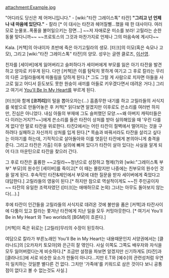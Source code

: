 attachment:Example.jpg

"어디라도 당신은 제 어머니입니다." - [wiki:"타잔 그레이스톡" 타잔]
'''"그리고 넌 언제나 내 마음에 있단다."''' - 칼라 [* 이 대사는 타잔과 헤어질뻘...했을 때 한 대사이다. 여러모로 눈물포..폭풍을 불어일으키는 장면...]
~~저 자애로운 미소를 보라! 고릴라는 순한 동물 맞다니까~~
~~프로토스의 그것과 마찬가지로 언제나 그의 마음속에 계시다~~

Kala. [커책]의 아내이자 초반에 죽은 아기고릴라의 생모. [터크]의 이모(혹은 숙모나 고모), 그리고 [wiki:"타잔 그레이스톡" 타잔]의 양모. 성우는 글렌 클로즈, [[이선영]].

친자를 [세이버]에게 잃어버리고 슬퍼하다가 세이버에게 부모를 잃은 아기 타잔을 발견하고 양자로 키우게 된다. 다만 [커책]은 이를 탐탁치 못하게 여기고 그 후로 칼라는 무리의 다른 고릴라들에게 따돌림을 당하게 된다.[* 그도 그럴 게 사람으로 치자면 아들을 사고로 잃고 어디서 듣도보도 못한 원숭이 새끼를 아들로 키우겠다면서 데려온 거다.] 그리고 여기서 [[You'll Be In My Heart]]를 부르게 된다.

[터크]와 함께 '''[코끼리]'''의 털을 뽑아오자는(...) 흠좀무한 내기를 하고 고릴라들의 서식지를 쑥밭으로 만들어놓은 후 커책[* 읽다보면 알겠지만 이후로도 쓴소리를 여러번 하지만, 진심은 아니었다. 내심 아들의 부재에 그도 슬퍼했던 모양.~~왜 아버지 캐릭터들은 다 이러는거지??~~]에게 쓴소리를 들은 타잔이 상처를 받아 실의해있을 때 '우린 다를 게 없다'란 말로 타잔을 위로한다.
타잔2에서는 어린 타잔이 절벽에서 떨어지는 것을 구하려다 실패하고 자신까지 상처를 입게 된다.[* 목숨과 바꿔서라도 타잔을 살리고 싶다는 이야기를 하는데, 기적적으로 살아돌아와 이를 엿듣던 타잔에게 본의아니게 충격을 준다. 그리고 타잔은 가출] 이후 실의에 빠져 있다가 타잔이 살아 있다는 사실을 알게 되어 다크 마운틴으로 타잔을 찾으러 간다.

그 후로 타잔은 훌륭한 ~~고릴라~~청년으로 성장하고 형제(?)와 [wiki:"그레이스톡 부부" 부모]의 원수인 [세이버]를 죽이고[* 이 때는 몰랐지만 나중에는 친부모의 원수인 것을 알게 된다. 후속작인 타잔&제인에서 부모에 대한 질문을 받자 세이버에게 죽었다고 대답한다.] 고릴라들의 영웅이 된다.[* 하지만 참으로 역설적이게도 ~~진 주인공이자~~ 타잔의 유일한 조력자였던 ([터크]는 애매하므로 논외) 그녀는 아무도 돌아보지 않는다(...).]

후에 타잔이 인간들을 고릴라들의 서식지로 데려온 것에 불만을 품은 [커책]과 타잔사이에 다툼이 있고 칼라는 쫓겨난 타잔에게 지난 일을 모두 커밍아웃한다. [* 여기서 You'll Be in My Heart 와 Two worlds의 [BGM]이 흐른다.]

[커책]이 죽은 뒤로는 [고릴라]무리의 수장이 된듯하다. 

여담으로 칼라가 부른노래인 You'll Be in My Heart는 내용때문인지 서양권에서는 [클라나드]의 [오카자키 토모야]와 은근히 잘 엮인다. 사실 이쪽도 그쪽도 배우자와 자식을 모두 잃어버렸다는게 비슷하다.[* 조금만 설정을 파보면 알겠지만 신기하게도 [타잔]과 [클라나드]에 서로 비슷한 요소가 한둘이 아니다...지만 E.T와 [예수]의 관련성처럼 우연히 일치하는 것일뿐 별다른 건 없다. 그치만 '가족애'를 키워드로 삼은 것이다 보니 공통점이 없다고 볼 수 없는것도 사실.]

